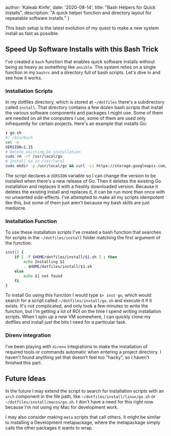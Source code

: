
  author: 'Kaleab Kinfe',
  date: '2020-08-14',
  title: "Bash Helpers for Quick Installs",
  description:
    "A quick helper function and directory layout for repeatable software installs."
}


This bash setup is the latest evolution of my quest to make a new system install as fast as possible.

## Speed Up Software Installs with this Bash Trick

I've created a `bash` function that enables quick software installs without being as heavy as something like `ansible`. The system relies on a single function in my `bashrc` and a directory full of bash scripts. Let's dive in and see how it works.

### Installation Scripts

In my dotfiles directory, which is stored at `~/dotfiles` there's a subdirectory called `install`. That directory contains a few dozen bash scripts that install the various software components and packages I might use. Some of them are needed on all the computers I use, some of them are used only infrequently for certain projects. Here's an example that installs Go:

```bash
❯ go.sh
#! /bin/bash
set -e
VERSION=1.15
# Delete existing Go installation
sudo rm -rf /usr/local/go
# Install Go in /usr/local
sudo mkdir -p /usr/local/go && curl -Ls https://storage.googleapis.com/golang/go$VERSION.linux-amd64.tar.gz | sudo tar xvzf - -C /usr/local/go --strip-components=1
```

The script declares a `VERSION` variable so I can change the version to be installed when there's a new release of Go. Then it deletes the existing Go installation and replaces it with a freshly downloaded version. Because it deletes the existing install and replaces it, it can be run more than once with no unwanted side-effects. I've attempted to make all my scripts idempotent like this, but some of them just aren't because my bash skills are just mediocre.

### Installation Function

To use these installation scripts I've created a bash function that searches for scripts in the `~/dotfiles/install` folder matching the first argument of the function:

```bash
inst() {
	if [ -f $HOME/dotfiles/install/$1.sh ] ; then
		echo Installing $1
		. $HOME/dotfiles/install/$1.sh
	else
		echo $1 not found
	fi
}
```

To install Go using this function I would type `$> inst go`, which would search for a script called `~/dotfiles/install/go.sh` and execute it if it exists. It's not complicated, and only took a few minutes to write the function, but I'm getting a lot of ROI on the time I spend writing installation scripts. When I spin up a new VM somewhere, I can quickly clone my dotfiles and install just the bits I need for a particular task.

### Direnv integration

I've been playing with `direnv` integrations to make the installation of required tools or commands automatic when entering a project directory. I haven't found anything yet that doesn't feel too "hacky", so I haven't finished this part.

## Future Ideas

In the future I may extend the script to search for installation scripts with an `arch` component in the file path, like `~/dotfiles/install/linux/go.sh` or `~/dotfiles/install/macos/go.sh`. I don't have a need for this right now because I'm not using my Mac for development work.

I may also consider making `meta` scripts that call others. It might be similar to installing a Development metapackage, where the metapackage simply calls the other packages it wants to wrap.

